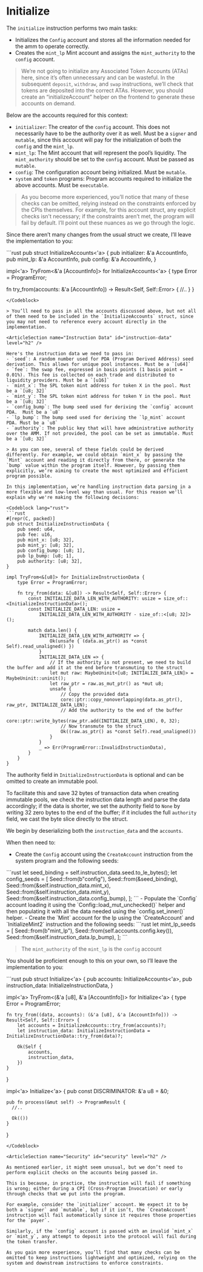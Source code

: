 # Initialize

The `initialize` instruction performs two main tasks:
- Initializes the `Config` account and stores all the information needed for the amm to operate correctly.
- Creates the `mint_lp` Mint account and assigns the `mint_authority` to the `config` account.

> We’re not going to initialize any Associated Token Accounts (ATAs) here, since it’s often unnecessary and can be wasteful. In the subsequent `deposit`, `withdraw`, and `swap` instructions, we’ll check that tokens are deposited into the correct ATAs. However, you should create an “initializeAccount” helper on the frontend to generate these accounts on demand.

<ArticleSection name="Required Accounts" id="required-accounts" level="h2" />

Below are the accounts required for this context:
- `initializer`: The creator of the `config` account. This does not necessarily have to be the authority over it as well. Must be a `signer` and `mutable`, since this account will pay for the initialization of both the `config` and the `mint_lp`.
- `mint_lp`: The Mint account that will represent the pool’s liquidity. The `mint_authority` should be set to the `config` account. Must be passed as `mutable`.
- `config`: The configuration account being initialized. Must be `mutable`.
- `system` and `token` programs: Program accounts required to initialize the above accounts. Must be `executable`.

> As you become more experienced, you’ll notice that many of these checks can be omitted, relying instead on the constraints enforced by the CPIs themselves. For example, for this account struct, any explicit checks isn't necessary; if the constraints aren’t met, the program will fail by default. I’ll point out these nuances as we go through the logic.

Since there aren’t many changes from the usual struct we create, I’ll leave the implementation to you:

<Codeblock lang="rust">
```rust
pub struct InitializeAccounts<'a> {
    pub initializer: &'a AccountInfo,
    pub mint_lp: &'a AccountInfo,
    pub config: &'a AccountInfo,
}

impl<'a> TryFrom<&'a [AccountInfo]> for InitializeAccounts<'a> {
  type Error = ProgramError;

  fn try_from(accounts: &'a [AccountInfo]) -> Result<Self, Self::Error> {
    //.. 
  }
}
```
</Codeblock>

> You’ll need to pass in all the accounts discussed above, but not all of them need to be included in the `InitializeAccounts` struct, since you may not need to reference every account directly in the implementation.

<ArticleSection name="Instruction Data" id="instruction-data" level="h2" />

Here's the instruction data we need to pass in:
- `seed`: A random number used for PDA (Program Derived Address) seed derivation. This allows for unique pool instances. Must be a `[u64]`
- `fee`: The swap fee, expressed in basis points (1 basis point = 0.01%). This fee is collected on each trade and distributed to liquidity providers. Must be a `[u16]`
- `mint_x`: The SPL token mint address for token X in the pool. Must be a `[u8; 32]`
- `mint_y`: The SPL token mint address for token Y in the pool. Must be a `[u8; 32]`
- `config_bump`: The bump seed used for deriving the `config` account PDA.  Must be a `u8`
- `lp_bump`: The bump seed used for deriving the `lp_mint` account PDA. Must be a `u8`
- `authority`: The public key that will have administrative authority over the AMM. If not provided, the pool can be set as immutable. Must be a `[u8; 32]`

> As you can see, several of these fields could be derived differently. For example, we could obtain `mint_x` by passing the `Mint` account and reading it directly from there, or generate the `bump` value within the program itself. However, by passing them explicitly, we’re aiming to create the most optimized and efficient program possible.

In this implementation, we’re handling instruction data parsing in a more flexible and low-level way than usual. For this reason we'll explain why we're making the following decisions:

<Codeblock lang="rust">
```rust
#[repr(C, packed)]
pub struct InitializeInstructionData {
    pub seed: u64,
    pub fee: u16,
    pub mint_x: [u8; 32],
    pub mint_y: [u8; 32],
    pub config_bump: [u8; 1],
    pub lp_bump: [u8; 1],
    pub authority: [u8; 32],
}

impl TryFrom<&[u8]> for InitializeInstructionData {
    type Error = ProgramError;

    fn try_from(data: &[u8]) -> Result<Self, Self::Error> {
        const INITIALIZE_DATA_LEN_WITH_AUTHORITY: usize = size_of::<InitializeInstructionData>();
        const INITIALIZE_DATA_LEN: usize =
            INITIALIZE_DATA_LEN_WITH_AUTHORITY - size_of::<[u8; 32]>();

        match data.len() {
            INITIALIZE_DATA_LEN_WITH_AUTHORITY => {
                Ok(unsafe { (data.as_ptr() as *const Self).read_unaligned() })
            }
            INITIALIZE_DATA_LEN => {
                // If the authority is not present, we need to build the buffer and add it at the end before transmuting to the struct
                let mut raw: MaybeUninit<[u8; INITIALIZE_DATA_LEN]> = MaybeUninit::uninit();
                let raw_ptr = raw.as_mut_ptr() as *mut u8;
                unsafe {
                    // Copy the provided data
                    core::ptr::copy_nonoverlapping(data.as_ptr(), raw_ptr, INITIALIZE_DATA_LEN);
                    // Add the authority to the end of the buffer
                    core::ptr::write_bytes(raw_ptr.add(INITIALIZE_DATA_LEN), 0, 32);
                    // Now transmute to the struct
                    Ok((raw.as_ptr() as *const Self).read_unaligned())
                }
            }
            _ => Err(ProgramError::InvalidInstructionData),
        }
    }
}
```
</Codeblock>

The authority field in `InitializeInstructionData` is optional and can be omitted to create an immutable pool.

To facilitate this and save 32 bytes of transaction data when creating immutable pools, we check the instruction data length and parse the data accordingly; if the data is shorter, we set the authority field to `None` by writing 32 zero bytes to the end of the buffer; if it includes the full `authority` field, we cast the byte slice directly to the struct.

<ArticleSection name="Instruction Logic" id="instruction-logic" level="h2" />

We begin by deserializing both the `instruction_data` and the `accounts`.

When then need to:
- Create the `Config` account using the `CreateAccount` instruction from the system program and the following seeds:
<Codeblock lang="rust">
```rust
let seed_binding = self.instruction_data.seed.to_le_bytes();
let config_seeds = [
    Seed::from(b"config"),
    Seed::from(&seed_binding),
    Seed::from(&self.instruction_data.mint_x),
    Seed::from(&self.instruction_data.mint_y),
    Seed::from(&self.instruction_data.config_bump),
];
```
</Codeblock>
- Populate the `Config` account loading it using the `Config::load_mut_unchecked()` helper and then populating it with all the data needed using the `config.set_inner()` helper.
- Create the `Mint` account for the lp using the `CreateAccount` and `InitializeMint2` instruction and the following seeds: 
<Codeblock lang="rust">
```rust
let mint_lp_seeds = [
    Seed::from(b"mint_lp"),
    Seed::from(self.accounts.config.key()),
    Seed::from(&self.instruction_data.lp_bump),
];
```
</Codeblock>

> The `mint_authority` of the `mint_lp` is the `config` account

You should be proficient enough to this on your own, so I’ll leave the implementation to you:

<Codeblock lang="rust">
```rust
pub struct Initialize<'a> {
    pub accounts: InitializeAccounts<'a>,
    pub instruction_data: InitializeInstructionData,
}

impl<'a> TryFrom<(&'a [u8], &'a [AccountInfo])> for Initialize<'a> {
    type Error = ProgramError;

    fn try_from((data, accounts): (&'a [u8], &'a [AccountInfo])) -> Result<Self, Self::Error> {
        let accounts = InitializeAccounts::try_from(accounts)?;
        let instruction_data: InitializeInstructionData = InitializeInstructionData::try_from(data)?;

        Ok(Self {
            accounts,
            instruction_data,
        })
    }
}

impl<'a> Initialize<'a> {
    pub const DISCRIMINATOR: &'a u8 = &0;

    pub fn process(&mut self) -> ProgramResult {
      //..
    
      Ok(())
    }
}
```
</Codeblock>

<ArticleSection name="Security" id="security" level="h2" />

As mentioned earlier, it might seem unusual, but we don’t need to perform explicit checks on the accounts being passed in.

This is because, in practice, the instruction will fail if something is wrong; either during a CPI (Cross-Program Invocation) or early through checks that we put into the program.

For example, consider the `initializer` account. We expect it to be both a `signer` and `mutable`, but if it isn’t, the `CreateAccount` instruction will fail automatically since it requires those properties for the `payer`.

Similarly, if the `config` account is passed with an invalid `mint_x` or `mint_y`, any attempt to deposit into the protocol will fail during the token transfer.

As you gain more experience, you’ll find that many checks can be omitted to keep instructions lightweight and optimized, relying on the system and downstream instructions to enforce constraints.
